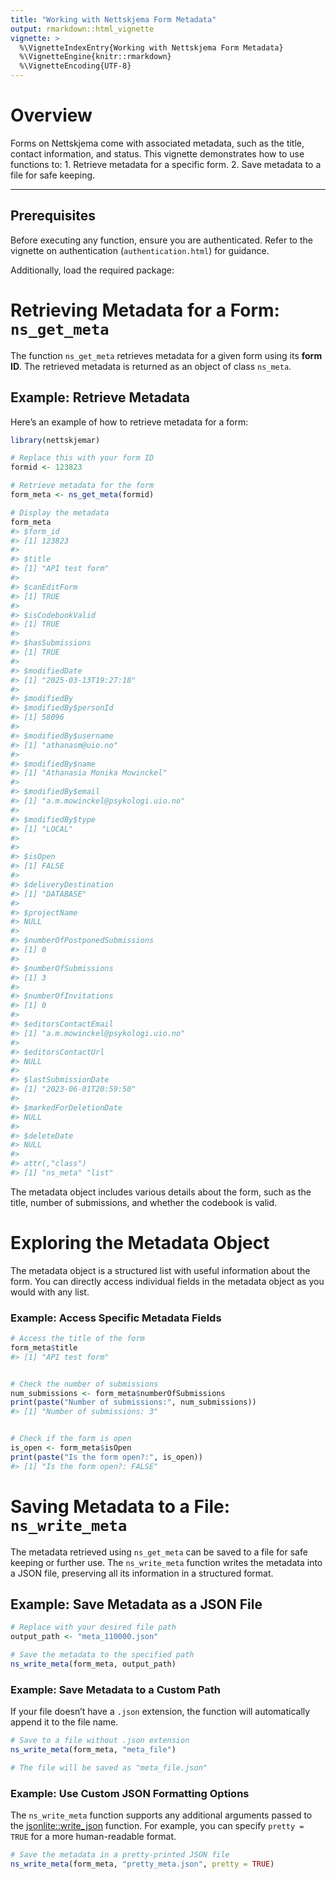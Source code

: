 ```yaml
---
title: "Working with Nettskjema Form Metadata"
output: rmarkdown::html_vignette
vignette: >
  %\VignetteIndexEntry{Working with Nettskjema Form Metadata}
  %\VignetteEngine{knitr::rmarkdown}
  %\VignetteEncoding{UTF-8}
---
```




# Overview

Forms on Nettskjema come with associated metadata, such as the title, contact information, and status.
This vignette demonstrates how to use functions to:
1. Retrieve metadata for a specific form.
2. Save metadata to a file for safe keeping.

---
## Prerequisites

Before executing any function, ensure you are authenticated.
Refer to the vignette on authentication (`authentication.html`) for guidance.

Additionally, load the required package:


# Retrieving Metadata for a Form: `ns_get_meta`

The function `ns_get_meta` retrieves metadata for a given form using its **form ID**.
The retrieved metadata is returned as an object of class `ns_meta`.

## Example: Retrieve Metadata

Here’s an example of how to retrieve metadata for a form:


``` r
library(nettskjemar)

# Replace this with your form ID
formid <- 123823

# Retrieve metadata for the form
form_meta <- ns_get_meta(formid)

# Display the metadata
form_meta
#> $form_id
#> [1] 123823
#> 
#> $title
#> [1] "API test form"
#> 
#> $canEditForm
#> [1] TRUE
#> 
#> $isCodebookValid
#> [1] TRUE
#> 
#> $hasSubmissions
#> [1] TRUE
#> 
#> $modifiedDate
#> [1] "2025-03-13T19:27:18"
#> 
#> $modifiedBy
#> $modifiedBy$personId
#> [1] 58096
#> 
#> $modifiedBy$username
#> [1] "athanasm@uio.no"
#> 
#> $modifiedBy$name
#> [1] "Athanasia Monika Mowinckel"
#> 
#> $modifiedBy$email
#> [1] "a.m.mowinckel@psykologi.uio.no"
#> 
#> $modifiedBy$type
#> [1] "LOCAL"
#> 
#> 
#> $isOpen
#> [1] FALSE
#> 
#> $deliveryDestination
#> [1] "DATABASE"
#> 
#> $projectName
#> NULL
#> 
#> $numberOfPostponedSubmissions
#> [1] 0
#> 
#> $numberOfSubmissions
#> [1] 3
#> 
#> $numberOfInvitations
#> [1] 0
#> 
#> $editorsContactEmail
#> [1] "a.m.mowinckel@psykologi.uio.no"
#> 
#> $editorsContactUrl
#> NULL
#> 
#> $lastSubmissionDate
#> [1] "2023-06-01T20:59:50"
#> 
#> $markedForDeletionDate
#> NULL
#> 
#> $deleteDate
#> NULL
#> 
#> attr(,"class")
#> [1] "ns_meta" "list"
```

The metadata object includes various details about the form, such as the title, number of submissions, and whether the codebook is valid.

# Exploring the Metadata Object

The metadata object is a structured list with useful information about the form.
You can directly access individual fields in the metadata object as you would with any list.

### Example: Access Specific Metadata Fields


``` r
# Access the title of the form
form_meta$title
#> [1] "API test form"
```

``` r

# Check the number of submissions
num_submissions <- form_meta$numberOfSubmissions
print(paste("Number of submissions:", num_submissions))
#> [1] "Number of submissions: 3"
```

``` r

# Check if the form is open
is_open <- form_meta$isOpen
print(paste("Is the form open?:", is_open))
#> [1] "Is the form open?: FALSE"
```

# Saving Metadata to a File: `ns_write_meta`

The metadata retrieved using `ns_get_meta` can be saved to a file for safe keeping or further use.
The `ns_write_meta` function writes the metadata into a JSON file, preserving all its information in a structured format.

## Example: Save Metadata as a JSON File

```r
# Replace with your desired file path
output_path <- "meta_110000.json"

# Save the metadata to the specified path
ns_write_meta(form_meta, output_path)
```

### Example: Save Metadata to a Custom Path

If your file doesn’t have a `.json` extension, the function will automatically append it to the file name.

```r
# Save to a file without .json extension
ns_write_meta(form_meta, "meta_file")

# The file will be saved as "meta_file.json"
```

### Example: Use Custom JSON Formatting Options

The `ns_write_meta` function supports any additional arguments passed to the [jsonlite::write_json](https://cran.r-project.org/package=jsonlite) function.
For example, you can specify `pretty = TRUE` for a more human-readable format.

```r
# Save the metadata in a pretty-printed JSON file
ns_write_meta(form_meta, "pretty_meta.json", pretty = TRUE)
```


